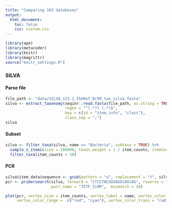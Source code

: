 ```yaml
---
title: "Comparing 16S databases"
output:
  html_document:
    toc: false
    css: custom.css
---
```


```r
library(ape)
library(metacoder)
library(knitr)
library(magrittr)
source("knitr_settings.R")
```


### SILVA

#### Parse file

```r
file_path <- "data/SILVA_123.1_SSURef_Nr99_tax_silva.fasta"
silva <- extract_taxonomy(seqinr::read.fasta(file_path, as.string = TRUE),
                          regex = "^(.*?) (.*)$",
                          key = c(id = "item_info", "class"),
                          class_sep = ";")
silva
```

#### Subset

```r
silva <- filter_taxa(silva, name == "Bacteria", subtaxa = TRUE) %>%
  sample_n_items(size = 100000, taxon_weight = 1 / item_counts, itemless = FALSE) %>%
  filter_taxa(item_counts > 10)
```


#### PCR

```r
silva$item_data$sequence <- gsub(pattern = "u", replacement = "t", silva$item_data$sequence)
pcr <- primersearch(silva, forward = "CTCCTACGGGAGGCAGCAG", reverse = "GWATTACCGCGGCKGCTG",
                    pair_name = "357F_519R",  mismatch = 10)
```


```r
plot(pcr, vertex_size = item_counts, vertex_label = name, vertex_color = prop_amplified,
     vertex_color_range =  c("red", "cyan"), vertex_color_trans = "radius", tree_label = name)
```



